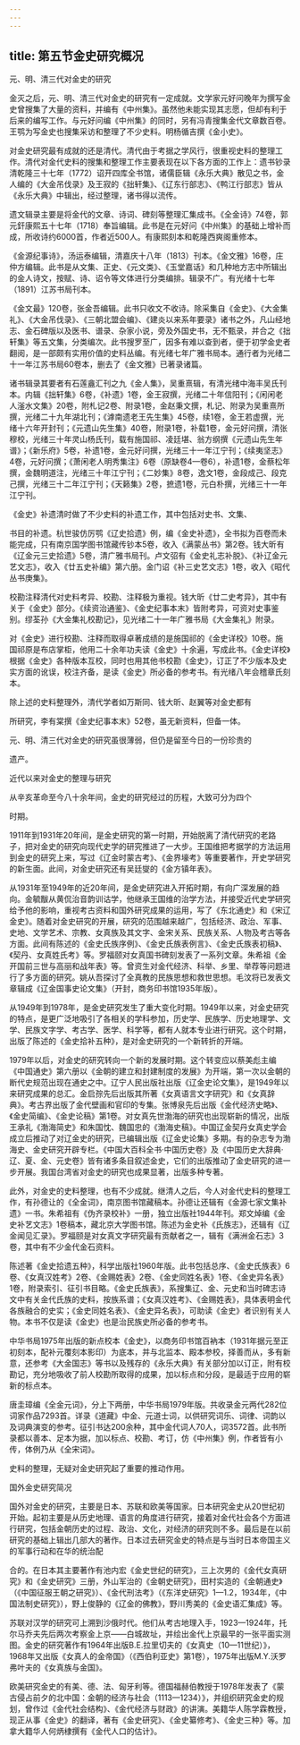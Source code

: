 ```yaml
---
---
---
```

title: 第五节金史研究概况
---



元、明、清三代对金史的研究

金灭之后，元、明、清三代对金史的研究有一定成就。文学家元好问晚年为撰写金史曾搜集了大量的资料，并编有《中州集》。虽然他未能实现其志愿，但却有利于后来的编写工作。与元好问编《中州集》的同时，另有冯青搜集金代文章数百卷。王鹗为写金史也搜集采访和整理了不少史料。明杨循吉撰《金小史》。

对金史研究最有成就的还是清代。清代由于考据之学风行，很重视史料的整理工作。清代对金代史料的搜集和整理工作主要表现在以下各方面的工作上：遗书钞录清乾隆三十七年（1772）诏开四库全书馆，诸儒臣辑《永乐大典》散见之书，金人编的《大金吊伐录》及王寂的《拙轩集》、《辽东行部志》、《鸭江行部志》皆从《永乐大典》中辑出，经过整理，诸书得以流传。

遗文辑录主要是将金代的文章、诗词、碑刻等整理汇集成书。《全金诗》74卷，郭元釬康熙五十七年（1718）奉旨编辑。此书是在元好问《中州集》的基础上增补而成，所收诗约6000首，作者近500人。有康熙刻本和乾隆西爽阁重修本。

《金源纪事诗》，汤运泰编辑，清嘉庆十八年（1813）刊本。《金文雅》16卷，庄仲方编辑。此书是从文集、正史、《元文类》、《玉堂嘉话》和几种地方志中所辑出的金人诗文，按赋、诗、诏令等文体进行分类编排。辑录不广。有光绪十七年（1891）江苏书局刊本。

《金文最》120卷，张金吾编辑。此书只收文不收诗。除采集自《金史》、《大金集礼》、《大金吊伐录》、《三朝北盟会编》、《建炎以来系年要录》诸书之外，凡山经地志、金石碑版以及医书、谱录、杂家小说，旁及外国史书，无不甄录，并合之《拙轩集》等五文集，分类编次。此书搜罗至广，因多有难以查到者，便于初学金史者翻阅，是一部颇有实用价值的史料丛编。有光绪七年广雅书局本。通行者为光绪二十一年江苏书局60卷本，删去了《金文雅》已著录诸篇。

诸书辑录其要者有石莲盦汇刊之九《金人集》，吴重熹辑，有清光绪中海丰吴氏刊本。内辑《拙轩集》6卷，《补遗》1卷，金王寂撰，光绪二十年信阳刊；《闲闲老人滏水文集》20卷，附札记2卷、附录1卷，金赵秉文撰，札记、附录为吴重熹所撰，光绪二十九年湖北刊；《滹南遗老王先生集》45卷，续1卷，金王若虚撰，光绪十六年开封刊；《元遗山先生集》40卷，附录1卷，补载1卷，金元好问撰，清张穆校，光绪三十年灵山杨氏刊，载有施国祁、凌廷堪、翁方纲撰《元遗山先生年谱》；《新乐府》5卷，补遗1卷，金元好问撰，光绪三十一年江宁刊；《续夷坚志》4卷，元好问撰；《萧闲老人明秀集注》6卷（原缺卷4—卷6），补遗1卷，金蔡松年撰，金魏明道注，光绪三十年江宁刊；《二妙集》8卷，逸文1卷，金段成己、段克己撰，光绪三十二年江宁刊；《天籁集》2卷，摭遗1卷，元白朴撰，光绪三十一年江宁刊。

《金史》补遗清时做了不少史料的补遗工作，其中包括对史书、文集、

书目的补遗。杭世骏仿厉鹗《辽史拾遗》例，编《金史补遗》，全书拟为百卷而未能完成，只有南京国学图书馆藏传钞本5卷，收入《满蒙丛书》第2卷。钱大昕有《辽金元三史拾遗》5卷，清广雅书局刊。卢文弨有《金史礼志补脱》、《补辽金元艺文志》，收入《廿五史补编》第六册。金门诏《补三史艺文志》1卷，收入《昭代丛书庚集》。

校勘注释清代对史料考异、校勘、注释极为重视。钱大昕《廿二史考异》，其中有关于《金史》部分。《续资治通鉴》、《金史纪事本末》皆附考异，可资对史事鉴别。缪荃孙《大金集礼校勘记》，见光绪二十一年广雅书局《大金集礼》附录。

对《金史》进行校勘、注释而取得卓著成绩的是施国祁的《金史详校》10卷。施国祁原是布店掌柜，他用二十余年功夫读《金史》十余遍，写成此书。《金史详校》根据《金史》各种版本互校，同时也用其他书校勘《金史》，订正了不少版本及史实方面的讹误，校注齐备，是读《金史》所必备的参考书。有光绪八年会稽章氏刻本。

除上述的史料整理外，清代学者如万斯同、钱大昕、赵翼等对金史都有

所研究，李有棠撰《金史纪事本末》52卷，虽无新资料，但备一体。

元、明、清三代对金史的研究虽很薄弱，但仍是留至今日的一份珍贵的

遗产。

近代以来对金史的整理与研究

从辛亥革命至今八十余年间，金史的研究经过的历程，大致可分为四个

时期。

1911年到1931年20年间，是金史研究的第一时期，开始脱离了清代研究的老路子，把对金史的研究向现代史学的研究推进了一大步。王国维把考据学的方法运用到金史的研究上来，写过《辽金时蒙古考》、《金界壕考》等重要著作，开史学研究的新生面。此间，对金史研究还有吴廷燮的《金方镇年表》。

从1931年至1949年的近20年间，是金史研究进入开拓时期，有向广深发展的趋向。金毓黻从黄侃治音韵训诂学，他继承王国维的治学方法，并接受近代史学研究给予他的影响，重视考古资料和国外研究成果的运用，写了《东北通史》和《宋辽金史》。随着对金史研究的开展，研究的范围越来越广，包括经济、政治、军事、史地、文学艺术、宗教、女真族及其文字、金宋关系、民族关系、人物及考古等各方面。此间有陈述的《金史氏族序例》、《金史氏族表例言》、《金史氏族表初稿》、《契丹、女真姓氏考》等。罗福颐对女真国书碑刻发表了一系列文章。朱希祖《金开国前三世与高丽和战年表》等。曾资生对金代经济、科举、乡里、举荐等问题进行了多方面的研究。姚从吾探讨了全真教的民族思想和救世思想。毛汶将已发表文章辑成《辽金国事史论文集》（开封，商务印书馆1935年版）。

从1949年到1978年，是金史研究发生了重大变化时期。1949年以来，对金史研究的特点，是更广泛地吸引了各相关的学科参加，历史学、民族学、历史地理学、文学、民族文字学、考古学、医学、科学等，都有人就本专业进行研究。这个时期，出版了陈述的《金史拾补五种》，是对金史研究的一个新转折的开端。

1979年以后，对金史的研究转向一个新的发展时期。这个转变应以蔡美彪主编《中国通史》第六册以《金朝的建立和封建制度的发展》为开端，第一次以金朝的断代史规范出现在通史之中。辽宁人民出版社出版《辽金史论文集》，是1949年以来研究成果的总汇。金启孮先后出版其所著《女真语言文字研究》和《女真辞典》。考古界出版了金代壁画和官印的专集。张博泉先后出版《金代经济史略》、《金史简编》、《金史论稿》第1卷。对女真先世渤海的研究也出现崭新的情况，出版王承礼《渤海简史》和朱国忱、魏国忠的《渤海史稿》。中国辽金契丹女真史学会成立后推动了对辽金史的研究，已编辑出版《辽金史论集》多期。有的杂志专为渤海史、金史研究开辟专栏。《中国大百科全书·中国历史卷》及《中国历史大辞典·辽、夏、金、元史卷》皆有诸多条目叙述金史，它们的出版推动了金史研究的进一步开展。我国台湾省对金史的研究也成果显著，出版多种专著。

此外，对金史的史料整理，也有不少成就。继清人之后，今人对金代史料的整理工作，有孙德让的《全金词》，南京图书馆藏稿本。孙德让还辑有《金源七家文集补遗》一书。朱希祖有《伪齐录校补》一册，独立出版社1944年刊。郑文焯编《金史补艺文志》1卷稿本，藏北京大学图书馆。陈述为金史补《氏族志》，还辑有《辽金闻见汇录》。罗福颐是对女真文字研究最有贡献者之一，辑有《满洲金石志》3卷，其中有不少金代金石资料。

陈述著《金史拾遗五种》，科学出版社1960年版。此书包括总序、《金史氏族表》6卷、《女真汉姓考》2卷、《金赐姓表》2卷、《金史同姓名表》1卷、《金史异名表》1卷，附录索引、征引书目略。《金史氏族表》，系搜集辽、金、元史和当时碑志诗文中有关金代氏族的史料，按族系谱；《女真汉姓考》、《金赐姓表》，具体表明金代各族融合的史实；《金史同姓名表》、《金史异名表》，可助读《金史》者识别有关人物。本书不仅是读《金史》也是治民族史所必备的参考书。

中华书局1975年出版的新点校本《金史》，以商务印书馆百衲本（1931年据元至正初刻本，配补元覆刻本影印）为底本，并与北监本、殿本参校，择善而从，多有新意，还参考《大金国志》等书以及残存的《永乐大典》有关部分加以订正，附有校勘记，充分地吸收了前人校勘所取得的成果，加以标点和分段，是最适于应用的崭新的标点本。

唐圭璋编《全金元词》，分上下两册，中华书局1979年版。共收录金元两代282位词家作品7293首。详录《道藏》中金、元道士词，以供研究词乐、词律、词韵以及词典演变的参考。征引书达200余种，其中金代词人70人，词3572首。此书所录都以善本、足本为据，加以标点、校勘、考订，仿《中州集》例，作者皆有小传，体例乃从《全宋词》。

史料的整理，无疑对金史研究起了重要的推动作用。

国外金史研究简况

国外对金史的研究，主要是日本、苏联和欧美等国家。日本研究金史从20世纪初开始。起初主要是从历史地理、语言的角度进行研究，接着对金代社会各个方面进行研究，包括金朝历史的过程、政治、文化，对经济的研究则不多。最后是在以前研究的基础上辑出几部大的著作。日本过去研究金史的特点是与当时日本帝国主义的军事行动和在华的统治配

合的。在日本其主要著作有池内宏《金史世纪的研究》，三上次男的《金代女真研究》和《金史研究》三册，外山军治的《金朝史研究》，田村实造的《金朝通史》（《中国征服王朝之研究》）、《金代刑法考》（《东洋史研究》1—1.2，1934年，《中国法制史研究》），野上俊静的《辽金的佛教》，野川秀美的《金史语汇集成》等。

苏联对汉学的研究可上溯到沙俄时代。他们从考古地理入手，1923—1924年，托尔马乔夫先后两次考察金上京——白城故址，并绘出金代上京最早的一张平面实测图。金史的研究著作有1964年出版B.E.拉里切夫的《女真史（10—11世纪）》，1968年又出版《女真人的金帝国》（《西伯利亚史》第1卷），1975年出版M.Y.沃罗弗叶夫的《女真族与金国》。

欧美研究金史的有美、德、法、匈牙利等。德国福赫伯教授于1978年发表了《蒙古侵占前夕的北中国：金朝的经济与社会（1113—1234）》，并组织研究金史的规划，曾作过《金代社会结构》、《金代经济与财政》的讲演。美籍华人陈学霖教授，现正从事《金史》的翻译，著有《金史研究》、《金史纂修考》、《金史三种》等。加拿大籍华人何炳棣撰有《金代人口的估计》。